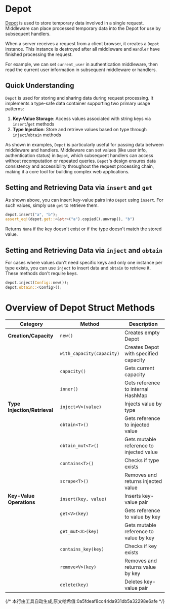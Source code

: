 # Depot


[Depot](https://docs.rs/salvo_core/latest/salvo_core/struct.Depot.html) is used to store temporary data involved in a single request. Middleware can place processed temporary data into the Depot for use by subsequent handlers.

When a server receives a request from a client browser, it creates a `Depot` instance. This instance is destroyed after all middleware and `Handler` have finished processing the request.

For example, we can set `current_user` in authentication middleware, then read the current user information in subsequent middleware or handlers.

## Quick Understanding

`Depot` is used for storing and sharing data during request processing. It implements a type-safe data container supporting two primary usage patterns:

1. **Key-Value Storage**: Access values associated with string keys via `insert`/`get` methods
2. **Type Injection**: Store and retrieve values based on type through `inject`/`obtain` methods

As shown in examples, `Depot` is particularly useful for passing data between middleware and handlers. Middleware can set values (like user info, authentication status) in `Depot`, which subsequent handlers can access without recomputation or repeated queries. `Depot`'s design ensures data consistency and accessibility throughout the request processing chain, making it a core tool for building complex web applications.
<Tabs>
  <Tab label="main.rs">
    <MainCode/>
  </Tab>
  <Tab label="Cargo.toml">
    <CargoCode/>
  </Tab>
</Tabs>

## Setting and Retrieving Data via `insert` and `get`

As shown above, you can insert key-value pairs into `Depot` using `insert`. For such values, simply use `get` to retrieve them.

```rust
depot.insert("a", "b");
assert_eq!(depot.get::<&str>("a").copied().unwrap(), "b")
```

Returns `None` if the key doesn't exist or if the type doesn't match the stored value.

## Setting and Retrieving Data via `inject` and `obtain`

For cases where values don't need specific keys and only one instance per type exists, you can use `inject` to insert data and `obtain` to retrieve it. These methods don't require keys.

```rust
depot.inject(Config::new());
depot.obtain::<Config>();
```

# Overview of Depot Struct Methods

| Category | Method | Description |
|------|------|------|
| **Creation/Capacity** | `new()` | Creates empty Depot |
| | `with_capacity(capacity)` | Creates Depot with specified capacity |
| | `capacity()` | Gets current capacity |
| | `inner()` | Gets reference to internal HashMap |
| **Type Injection/Retrieval** | `inject<V>(value)` | Injects value by type |
| | `obtain<T>()` | Gets reference to injected value |
| | `obtain_mut<T>()` | Gets mutable reference to injected value |
| | `contains<T>()` | Checks if type exists |
| | `scrape<T>()` | Removes and returns injected value |
| **Key-Value Operations** | `insert(key, value)` | Inserts key-value pair |
| | `get<V>(key)` | Gets reference to value by key |
| | `get_mut<V>(key)` | Gets mutable reference to value by key |
| | `contains_key(key)` | Checks if key exists |
| | `remove<V>(key)` | Removes and returns value by key |
| | `delete(key)` | Deletes key-value pair |
{/* 本行由工具自动生成,原文哈希值:0a5fdeaf8cc44da931db5a32298e6afe */}